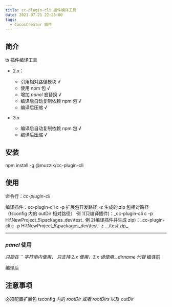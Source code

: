 ```yaml
---
title: cc-plugin-cli 插件编译工具
date: 2021-07-21 22:26:00
tags:
  - CocosCreator 插件
---
```


## 简介

ts 插件编译工具

- 2.x：
  - 引用相对路径模块 √
  - 使用 npm 包 √
  - 增加 $panel$ 宏替换 √
  - 编译后自动复制依赖 npm 包 √
  - 编译后压缩 √

- 3.x
  - 编译后自动复制依赖 npm 包 √
  - 编译后压缩 √

## 安装

npm install -g <span class="mention">@muzzik</span>/cc-plugin-cli

## 使用

命令行：_cc-plugin-cli_

<AutoSizeImage src="https://forum.cocos.org/uploads/default/original/3X/0/0/005dc24fa29de9a251822308117cb47839e9e583.png =677x442" />
编译插件：cc-plugin-cli c -p 扩展包开发路径 -z 生成的 zip 包相对路径（tsconfig 内的 outDir
相对路径） 例 1(只编译插件)：_cc-plugin-cli c -p H:\NewProject_5\packages_dev\test_ 例
2(编译插件并生成 zip)：_cc-plugin-cli c -p H:\NewProject_5\packages_dev\test -z …/test.zip_

---

### $panel$ 使用

_只能在 `` 字符串内使用， 只支持 2.x 使用，3.x 请使用\_\_dirname 代替_
编译前

<AutoSizeImage src="https://forum.cocos.org/uploads/default/original/3X/b/9/b93dba0ac08089489ef20b2e46313586c7bdc691.png =602x204" />
编译后

<AutoSizeImage src="https://forum.cocos.org/uploads/default/original/3X/e/7/e7f4bc6733a1c33d2d3e91e37f919c4af9a6be5c.png =690x166" />

## 注意事项

必须配置扩展包 tsconfig 内的 _rootDir 或者 rootDirs_ 以及 _outDir_
